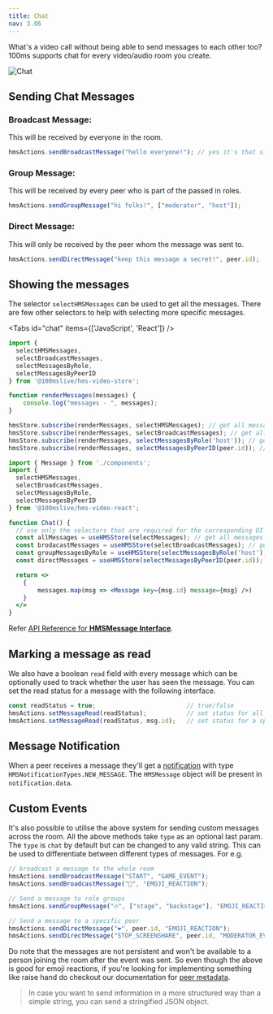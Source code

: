 ```yaml
---
title: Chat
nav: 3.06
---
```


What's a video call without being able to send messages to each other too? 100ms supports chat for every video/audio room you create.

![Chat](/guides/chat.png)

## Sending Chat Messages

### Broadcast Message:
This will be received by everyone in the room.

```js
hmsActions.sendBroadcastMessage("hello everyone!"); // yes it's that simple 😉
```

### Group Message:
This will be received by every peer who is part of the passed in roles.

```js
hmsActions.sendGroupMessage("hi folks!", ["moderator", "host"]);
```

### Direct Message:
This will only be received by the peer whom the message was sent to.

```js
hmsActions.sendDirectMessage("keep this message a secret!", peer.id);
```

## Showing the messages

The selector `selectHMSMessages` can be used to get all the messages. There are few other selectors to help with selecting
more specific messages.

<Tabs id="chat" items={['JavaScript', 'React']} />

<Tab id='chat-0'>

```js
import {
  selectHMSMessages,
  selectBroadcastMessages,
  selectMessagesByRole,
  selectMessagesByPeerID
} from '@100mslive/hms-video-store';

function renderMessages(messages) {
    console.log("messages - ", messages);
}

hmsStore.subscribe(renderMessages, selectHMSMessages); // get all messages
hmsStore.subscribe(renderMessages, selectBroadcastMessages); // get all broadcasted messages
hmsStore.subscribe(renderMessages, selectMessagesByRole('host')); // get conversation with the host role
hmsStore.subscribe(renderMessages, selectMessagesByPeerID(peer.id)); // get private conversation with peer
```

</Tab>

<Tab id='chat-1'>

```jsx
import { Message } from './components';
import {
  selectHMSMessages,
  selectBroadcastMessages,
  selectMessagesByRole,
  selectMessagesByPeerID
} from '@100mslive/hms-video-react';

function Chat() {
  // use only the selectors that are required for the corresponding UI
  const allMessages = useHMSStore(selectMessages); // get all messages
  const brodacastMessages = useHMSStore(selectBroadcastMessages); // get all broadcasted messages
  const groupMessagesByRole = useHMSStore(selectMessagesByRole('host')); // get conversation with the host role
  const directMessages = useHMSStore(selectMessagesByPeerID(peer.id)); // get private conversation with peer

  return <>
    {
        messages.map(msg => <Message key={msg.id} message={msg} />)
    }
  </>
}
```

</Tab>

Refer [API Reference for **HMSMessage Interface**](/api-reference/javascript/v2/interfaces/HMSMessage).

## Marking a message as read

We also have a boolean `read` field with every message which can be optionally used to track whether the user
has seen the message. You can set the read status for a message with the following interface.

```js
const readStatus = true;                         // true/false
hmsActions.setMessageRead(readStatus);           // set status for all messages
hmsActions.setMessageRead(readStatus, msg.id);   // set status for a specific message
```

## Message Notification

When a peer receives a message they'll get a [notification](./notifications) with type `HMSNotificationTypes.NEW_MESSAGE`. 
The `HMSMessage` object will be present in `notification.data`.

## Custom Events

It's also possible to utilise the above system for sending custom messages across the room. All the above methods
take `type` as an optional last param. The `type` is `chat` by default but can be changed to any valid string. This can
be used to differentiate between different types of messages. For e.g.

```js
// broadcast a message to the whole room
hmsActions.sendBroadcastMessage("START", "GAME_EVENT");
hmsActions.sendBroadcastMessage("🚀", "EMOJI_REACTION");

// Send a message to role groups
hmsActions.sendGroupMessage("🔥", ["stage", "backstage"], "EMOJI_REACTION");

// Send a message to a specific peer
hmsActions.sendDirectMessage("❤️", peer.id, "EMOJI_REACTION");
hmsActions.sendDirectMessage("STOP_SCREENSHARE", peer.id, "MODERATOR_EVENT");
```

Do note that the messages are not persistent and won't be available to a person joining the room after the event
was sent. So even though the above is good for emoji reactions,
if you're looking for implementing something like raise hand do checkout our documentation for [peer metadata](../advanced-features/peer-metadata).

> In case you want to send information in a more structured way than a simple string, you can send a stringified JSON object.
